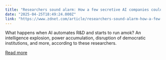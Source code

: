 ```yaml
---
title: "Researchers sound alarm: How a few secretive AI companies could crush free society"
date: "2025-04-25T18:49:24.000Z"
link: "https://www.zdnet.com/article/researchers-sound-alarm-how-a-few-secretive-ai-companies-could-crush-free-society/"
---
```


What happens when AI automates R&D and starts to run amok? An intelligence explosion, power accumulation, disruption of democratic institutions, and more, according to these researchers.

[Read more](https://www.zdnet.com/article/researchers-sound-alarm-how-a-few-secretive-ai-companies-could-crush-free-society/)
